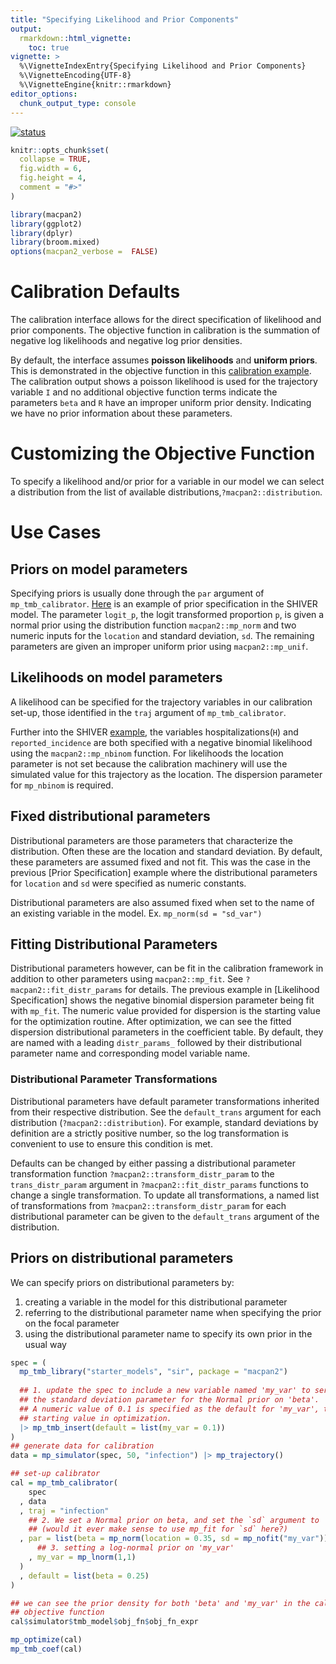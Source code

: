 ```yaml
---
title: "Specifying Likelihood and Prior Components"
output: 
  rmarkdown::html_vignette:
    toc: true
vignette: >
  %\VignetteIndexEntry{Specifying Likelihood and Prior Components}
  %\VignetteEncoding{UTF-8}
  %\VignetteEngine{knitr::rmarkdown}
editor_options: 
  chunk_output_type: console
---
```


[![status](https://img.shields.io/badge/status-stub-red)](https://canmod.github.io/macpan2/articles/vignette-status#status-stub-red)

```r
knitr::opts_chunk$set(
  collapse = TRUE,
  fig.width = 6,
  fig.height = 4,
  comment = "#>"
)
```

```r
library(macpan2)
library(ggplot2)
library(dplyr)
library(broom.mixed)
options(macpan2_verbose =  FALSE)
```

# Calibration Defaults

<!-- https://canmod.github.io/macpan2/articles/calibration.html#statistical-model -->
The calibration interface allows for the direct specification of likelihood and prior components. The objective function in calibration is the summation of negative log likelihoods and negative log prior densities. 

By default, the interface assumes **poisson likelihoods** and **uniform priors**. This is demonstrated in the objective function in this [calibration example](https://canmod.github.io/macpan2/articles/calibration.html#step-1-add-calibration-information). The calibration output shows a poisson likelihood is used for the trajectory variable `I` and no additional objective function terms indicate the parameters `beta` and `R` have an improper uniform prior density. Indicating we have no prior information about these parameters.

# Customizing the Objective Function

To specify a likelihood and/or prior for a variable in our model we can select a distribution from the list of available distributions,`?macpan2::distribution`.

# Use Cases

## Priors on model parameters 

<!-- is this the only way to specify priors ? -->
Specifying priors is usually done through the `par` argument of `mp_tmb_calibrator`. [Here](https://github.com/canmod/macpan2/tree/main/inst/starter_models/shiver#re-parameterizing-and-introducing-transformations) is an example of prior specification in the SHIVER model. 
The parameter `logit_p`, the logit transformed proportion `p`, is given a normal prior using the distribution function `macpan2::mp_norm` and two numeric inputs for the `location` and standard deviation, `sd`. The remaining parameters are given an improper uniform prior using `macpan2::mp_unif`.
<!-- No example of the SHIVER prior specification output to see the change in the objective function -->

## Likelihoods on model parameters

A likelihood can be specified for the trajectory variables in our calibration set-up, those identified in the `traj` argument of `mp_tmb_calibrator`.

Further into the SHIVER [example](https://github.com/canmod/macpan2/tree/main/inst/starter_models/shiver#fitting-to-multiple-trajectories), the variables hospitalizations(`H`) and `reported_incidence` are both specified with a negative binomial likelihood using the `macpan2::mp_nbinom` function. For likelihoods the location parameter is not set because the calibration machinery will use the simulated value for this trajectory as the location. The dispersion parameter for `mp_nbinom` is required.


## Fixed distributional parameters

Distributional parameters are those parameters that characterize the distribution. Often these are the location and standard deviation. By default, these parameters are assumed fixed and not fit. This was the case in the previous [Prior Specification] example where the distributional parameters for `location` and `sd` were specified as numeric constants. 

Distributional parameters are also assumed fixed when set to the name of an existing variable in the model.
Ex. `mp_norm(sd = "sd_var")`
<!-- no existing example of this -->

## Fitting Distributional Parameters

Distributional parameters however, can be fit in the calibration framework in addition to other parameters using `macpan2::mp_fit`. See `?macpan2::fit_distr_params` for details.
The previous example in [Likelihood Specification] shows the negative binomial dispersion parameter being fit with `mp_fit`. The numeric value provided for dispersion is the starting value for the optimization routine. After optimization, we can see the fitted dispersion distributional parameters in the coefficient table. By default, they are named with a leading `distr_params_` followed by their distributional parameter name and corresponding model variable name.

### Distributional Parameter Transformations

Distributional parameters have default parameter transformations inherited from their respective distribution. See the `default_trans` argument for each distribution (`?macpan2::distribution`). For example, standard deviations by definition are a strictly positive number, so the log transformation is convenient to use to ensure this condition is met.

Defaults can be changed by either passing a distributional parameter transformation function `?macpan2::transform_distr_param` to the `trans_distr_param` argument in `?macpan2::fit_distr_params` functions to change a single transformation. To update all transformations, a named list of transformations from `?macpan2::transform_distr_param` for each distributional parameter can be given to the `default_trans` argument of the distribution.

## Priors on distributional parameters

We can specify priors on distributional parameters by:

  1. creating a variable in the model for this distributional parameter
  2. referring to the distributional parameter name when specifying the prior on the focal parameter
  3. using the distributional parameter name to specify its own prior in the usual way
 
```r
spec = (
  mp_tmb_library("starter_models", "sir", package = "macpan2")
  
  ## 1. update the spec to include a new variable named 'my_var' to serve as
  ## the standard deviation parameter for the Normal prior on 'beta'.
  ## A numeric value of 0.1 is specified as the default for 'my_var', the 
  ## starting value in optimization.
  |> mp_tmb_insert(default = list(my_var = 0.1))
)
## generate data for calibration
data = mp_simulator(spec, 50, "infection") |> mp_trajectory()

## set-up calibrator
cal = mp_tmb_calibrator(
    spec
  , data
  , traj = "infection"
    ## 2. We set a Normal prior on beta, and set the `sd` argument to 'my_var'
    ## (would it ever make sense to use mp_fit for `sd` here?)
  , par = list(beta = mp_norm(location = 0.35, sd = mp_nofit("my_var"))
      ## 3. setting a log-normal prior on 'my_var'
    , my_var = mp_lnorm(1,1) 
  )
  , default = list(beta = 0.25)
)

## we can see the prior density for both 'beta' and 'my_var' in the calibration
## objective function
cal$simulator$tmb_model$obj_fn$obj_fn_expr

mp_optimize(cal)
mp_tmb_coef(cal)
```
